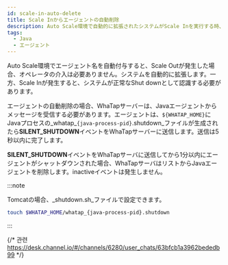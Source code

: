 ```yaml
---
id: scale-in-auto-delete
title: Scale Inからエージェントの自動削除
description: Auto Scale環境で自動的に拡張されたシステムがScale Inを実行する時、Javaエージェントを自動削除する方法を案内します。エージェントは、特定のファイルを作成してSILENT_SHUTDOWNイベントをサーバーに送信し、これによってエージェントが自動的に一覧から削除されます。このプロセスにより、システムの自動縮小時点に合わせてエージェント管理が容易になり、運用者の追加介入なしにリソースを効率的に管理できます。
tags:
  - Java
  - エージェント
---
```


Auto Scale環境でエージェント名を自動付与すると、Scale Outが発生した場合、オペレータの介入は必要ありません。システムを自動的に拡張します。一方、Scale Inが発生すると、システムが正常なShut downとして認識する必要があります。

エージェントの自動削除の場合、WhaTapサーバーは、Javaエージェントからメッセージを受信する必要があります。エージェントは、`${WHATAP_HOME}`にJavaプロセスの_whatap\_`{java-process-pid}`.shutdown_ファイルが生成されたら**SILENT_SHUTDOWN**イベントをWhaTapサーバーに送信します。送信は5秒以内に完了します。

**SILENT_SHUTDOWN**イベントをWhaTapサーバに送信してから1分以内にエージェントがシャットダウンされた場合、WhaTapサーバはリストからJavaエージェントを削除します。inactiveイベントは発生しません。

:::note

Tomcatの場合、_shutdown.sh_ファイルで設定できます。

```bash title=$TOMCAT_HOME/bin/shutdown.sh
touch $WHATAP_HOME/whatap_{java-process-pid}.shutdown
```

:::

{/* 관련 https://desk.channel.io/#/channels/6280/user_chats/63bfcb1a3962bededb99 */}
